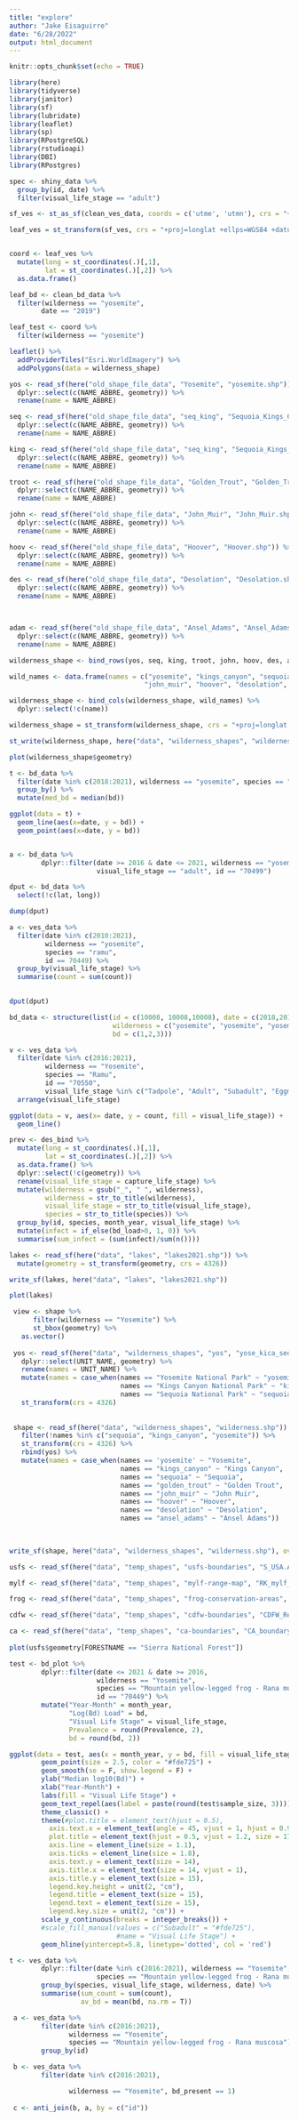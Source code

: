 ```yaml
---
title: "explore"
author: "Jake Eisaguirre"
date: "6/28/2022"
output: html_document
---
```


```r
knitr::opts_chunk$set(echo = TRUE)

library(here)
library(tidyverse)
library(janitor)
library(sf)
library(lubridate)
library(leaflet)
library(sp)
library(RPostgreSQL)
library(rstudioapi)
library(DBI)
library(RPostgres)
```



```r

spec <- shiny_data %>% 
  group_by(id, date) %>% 
  filter(visual_life_stage == "adult")
```


```r
sf_ves <- st_as_sf(clean_ves_data, coords = c('utme', 'utmn'), crs = "+proj=utm +zone=11")

leaf_ves = st_transform(sf_ves, crs = "+proj=longlat +ellps=WGS84 +datum=WGS84")


coord <- leaf_ves %>% 
  mutate(long = st_coordinates(.)[,1],
         lat = st_coordinates(.)[,2]) %>% 
  as.data.frame() 


```


```r

leaf_bd <- clean_bd_data %>% 
  filter(wilderness == "yosemite",
        date == "2019")

leaf_test <- coord %>% 
  filter(wilderness == "yosemite")

leaflet() %>% 
  addProviderTiles("Esri.WorldImagery") %>% 
  addPolygons(data = wilderness_shape)

```

```r

yos <- read_sf(here("old_shape_file_data", "Yosemite", "yosemite.shp")) %>% 
  dplyr::select(c(NAME_ABBRE, geometry)) %>% 
  rename(name = NAME_ABBRE)

seq <- read_sf(here("old_shape_file_data", "seq_king", "Sequoia_Kings_Canyon.shp")) %>% 
  dplyr::select(c(NAME_ABBRE, geometry)) %>% 
  rename(name = NAME_ABBRE)

king <- read_sf(here("old_shape_file_data", "seq_king", "Sequoia_Kings_Canyon.shp")) %>% 
  dplyr::select(c(NAME_ABBRE, geometry)) %>% 
  rename(name = NAME_ABBRE)

troot <- read_sf(here("old_shape_file_data", "Golden_Trout", "Golden_Trout.shp")) %>% 
  dplyr::select(c(NAME_ABBRE, geometry)) %>% 
  rename(name = NAME_ABBRE)

john <- read_sf(here("old_shape_file_data", "John_Muir", "John_Muir.shp")) %>% 
  dplyr::select(c(NAME_ABBRE, geometry)) %>% 
  rename(name = NAME_ABBRE)

hoov <- read_sf(here("old_shape_file_data", "Hoover", "Hoover.shp")) %>% 
  dplyr::select(c(NAME_ABBRE, geometry)) %>% 
  rename(name = NAME_ABBRE)

des <- read_sf(here("old_shape_file_data", "Desolation", "Desolation.shp")) %>% 
  dplyr::select(c(NAME_ABBRE, geometry)) %>% 
  rename(name = NAME_ABBRE)



adam <- read_sf(here("old_shape_file_data", "Ansel_Adams", "Ansel_Adams.shp")) %>% 
  dplyr::select(c(NAME_ABBRE, geometry)) %>% 
  rename(name = NAME_ABBRE)

wilderness_shape <- bind_rows(yos, seq, king, troot, john, hoov, des, adam)

wild_names <- data.frame(names = c("yosemite", "kings_canyon", "sequoia", "golden_trout", 
                                  "john_muir", "hoover", "desolation", "ansel_adams"))

wilderness_shape <- bind_cols(wilderness_shape, wild_names) %>% 
  dplyr::select(!c(name))

wilderness_shape = st_transform(wilderness_shape, crs = "+proj=longlat +ellps=WGS84 +datum=WGS84")

st_write(wilderness_shape, here("data", "wilderness_shapes", "wilderness.shp"), append = F)

plot(wilderness_shape$geometry)

```
```r

t <- bd_data %>% 
  filter(date %in% c(2018:2021), wilderness == "yosemite", species == "ramu", visual_life_stage == "adult", id == "70449") %>% 
  group_by() %>% 
  mutate(med_bd = median(bd))

ggplot(data = t) +
  geom_line(aes(x=date, y = bd)) +
  geom_point(aes(x=date, y = bd))


a <- bd_data %>% 
        dplyr::filter(date >= 2016 & date <= 2021, wilderness == "yosemite", species == "ramu", 
                      visual_life_stage == "adult", id == "70499")

dput <- bd_data %>% 
  select(!c(lat, long))

dump(dput)

a <- ves_data %>% 
  filter(date %in% c(2010:2021),
         wilderness == "yosemite",
         species == "ramu",
         id == 70449) %>%
  group_by(visual_life_stage) %>% 
  summarise(count = sum(count))
  

dput(dput)
```
```r

bd_data <- structure(list(id = c(10008, 10008,10008), date = c(2018,2019,2020), species = c("ramu", "ramu", "ramu"),
                          wilderness = c("yosemite", "yosemite", "yosemite"), visual_life_stage = c("adult", "adult", "adult"),
                          bd = c(1,2,3)))

v <- ves_data %>% 
  filter(date %in% c(2016:2021),
         wilderness == "Yosemite",
         species == "Ramu",
         id == "70550",
         visual_life_stage %in% c("Tadpole", "Adult", "Subadult", "Eggmass")) %>% 
  arrange(visual_life_stage)

ggplot(data = v, aes(x= date, y = count, fill = visual_life_stage)) +
  geom_line()

prev <- des_bind %>% 
  mutate(long = st_coordinates(.)[,1],
         lat = st_coordinates(.)[,2]) %>% 
  as.data.frame() %>% 
  dplyr::select(!c(geometry)) %>% 
  rename(visual_life_stage = capture_life_stage) %>% 
  mutate(wilderness = gsub("_", " ", wilderness),
         wilderness = str_to_title(wilderness),
         visual_life_stage = str_to_title(visual_life_stage),
         species = str_to_title(species)) %>% 
  group_by(id, species, month_year, visual_life_stage) %>% 
  mutate(infect = if_else(bd_load>0, 1, 0)) %>% 
  summarise(sum_infect = (sum(infect)/sum(n())))

```

```r

lakes <- read_sf(here("data", "lakes", "lakes2021.shp")) %>% 
  mutate(geometry = st_transform(geometry, crs = 4326))

write_sf(lakes, here("data", "lakes", "lakes2021.shp"))

plot(lakes)

 view <- shape %>% 
      filter(wilderness == "Yosemite") %>% 
      st_bbox(geometry) %>% 
   as.vector()
 
 yos <- read_sf(here("data", "wilderness_shapes", "yos", "yose_kica_sequ_boundaries.shp")) %>% 
   dplyr::select(UNIT_NAME, geometry) %>% 
   rename(names = UNIT_NAME) %>% 
   mutate(names = case_when(names == "Yosemite National Park" ~ "yosemite",
                            names == "Kings Canyon National Park" ~ "kings_canyon",
                            names == "Sequoia National Park" ~ "sequoia")) %>% 
   st_transform(crs = 4326)
 
 
 shape <- read_sf(here("data", "wilderness_shapes", "wilderness.shp")) %>% 
   filter(!names %in% c("sequoia", "kings_canyon", "yosemite")) %>% 
   st_transform(crs = 4326) %>% 
   rbind(yos) %>% 
   mutate(names = case_when(names == 'yosemite' ~ "Yosemite",
                            names == "kings_canyon" ~ "Kings Canyon",
                            names == "sequoia" ~ "Sequoia",
                            names == "golden_trout" ~ "Golden Trout",
                            names == "john_muir" ~ "John Muir",
                            names == "hoover" ~ "Hoover",
                            names == "desolation" ~ "Desolation",
                            names == "ansel_adams" ~ "Ansel Adams"))
 

 
write_sf(shape, here("data", "wilderness_shapes", "wilderness.shp"), overwrite = T)
```
```r

usfs <- read_sf(here("data", "temp_shapes", "usfs-boundaries", "S_USA.AdministrativeForest.shp"))

mylf <- read_sf(here("data", "temp_shapes", "mylf-range-map", "RK_mylf_boundary_final.shp"))

frog <- read_sf(here("data", "temp_shapes", "frog-conservation-areas", "FCA_RMUSCOSA_RSIERRAE_020618.shp"))

cdfw <- read_sf(here("data", "temp_shapes", "cdfw-boundaries", "CDFW_Regions.shp"))

ca <- read_sf(here("data", "temp_shapes", "ca-boundaries", "CA_boundary_NAD83albers.shp"))
  
plot(usfs$geometry[FORESTNAME == "Sierra National Forest"])
```
```r


test <- bd_plot %>% 
        dplyr::filter(date <= 2021 & date >= 2016, 
                      wilderness == "Yosemite", 
                      species == "Mountain yellow-legged frog - Rana muscosa", 
                      id == "70449") %>% 
        mutate("Year-Month" = month_year,
               "Log(Bd) Load" = bd,
               "Visual Life Stage" = visual_life_stage,
               Prevalence = round(Prevalence, 2),
               bd = round(bd, 2))

ggplot(data = test, aes(x = month_year, y = bd, fill = visual_life_stage, group = 1)) +
        geom_point(size = 2.5, color = "#fde725") +
        geom_smooth(se = F, show.legend = F) +
        ylab("Median log10(Bd)") +
        xlab("Year-Month") +
        labs(fill = "Visual Life Stage") + 
        geom_text_repel(aes(label = paste(round(test$sample_size, 3)))) +
        theme_classic() +
        theme(#plot.title = element_text(hjust = 0.5),
          axis.text.x = element_text(angle = 45, vjust = 1, hjust = 0.9, size = 12),
          plot.title = element_text(hjust = 0.5, vjust = 1.2, size = 17),
          axis.line = element_line(size = 1.1),
          axis.ticks = element_line(size = 1.8),
          axis.text.y = element_text(size = 14),
          axis.title.x = element_text(size = 14, vjust = 1),
          axis.title.y = element_text(size = 15),
          legend.key.height = unit(2, "cm"),
          legend.title = element_text(size = 15),
          legend.text = element_text(size = 15),
          legend.key.size = unit(2, "cm")) +
        scale_y_continuous(breaks = integer_breaks()) +
        #scale_fill_manual(values = c("Subadult" = "#fde725"),
                           #name = "Visual Life Stage") +
        geom_hline(yintercept=5.8, linetype='dotted', col = 'red')

```

```r

t <- ves_data %>% 
        dplyr::filter(date %in% c(2016:2021), wilderness == "Yosemite",
                      species == "Mountain yellow-legged frog - Rana muscosa", visual_life_stage == "Adult") %>%
        group_by(species, visual_life_stage, wilderness, date) %>%
        summarise(sum_count = sum(count),
                  av_bd = mean(bd, na.rm = T))

```

```r


 a <- ves_data %>% 
        filter(date %in% c(2016:2021),
               wilderness == "Yosemite", 
               species == "Mountain yellow-legged frog - Rana muscosa") %>% 
        group_by(id)

 b <- ves_data %>% 
        filter(date %in% c(2016:2021),

               wilderness == "Yosemite", bd_present == 1)
 
 c <- anti_join(b, a, by = c("id"))

```

